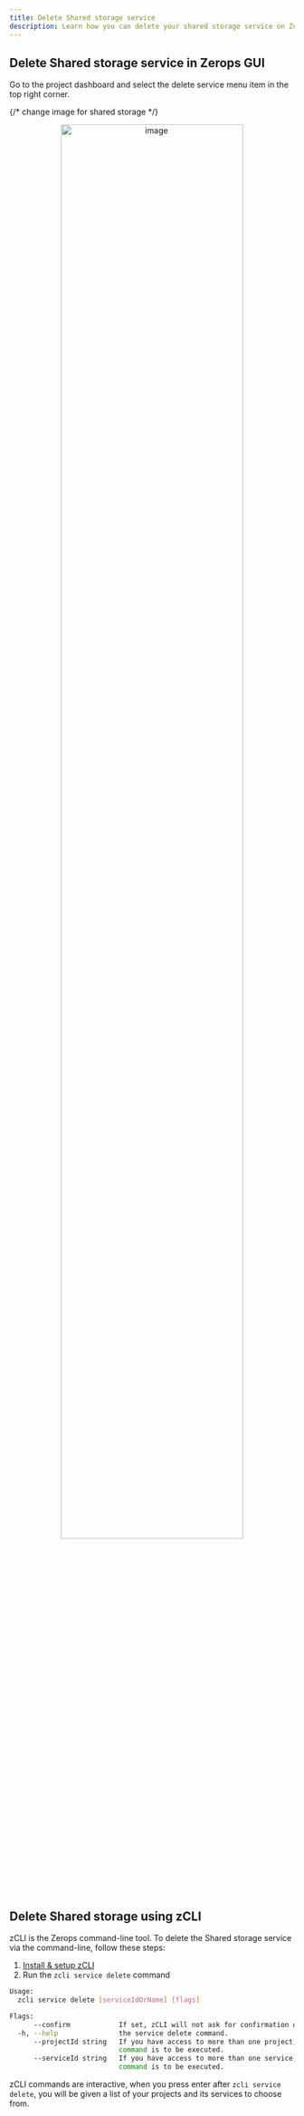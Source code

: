 ```yaml
---
title: Delete Shared storage service
description: Learn how you can delete your shared storage service on Zerops.
---
```


## Delete Shared storage service in Zerops GUI

Go to the project dashboard and select the delete service menu item in the top right corner.

{/* change image for shared storage */}
<p align="center">
  <img
    src="/img/screenshots/delete_object_storage.png"
    alt="image"
    width="80%"
    height="auto"
  />
</p>

## Delete Shared storage using zCLI

zCLI is the Zerops command-line tool. To delete the Shared storage service via the command-line, follow these steps:

1. [Install & setup zCLI](/references/cli)
2. Run the `zcli service delete` command

```sh
Usage:
  zcli service delete [serviceIdOrName] [flags]

Flags:
      --confirm            If set, zCLI will not ask for confirmation of destructive operations.
  -h, --help               the service delete command.
      --projectId string   If you have access to more than one project, you must specify the project ID for which the
                           command is to be executed.
      --serviceId string   If you have access to more than one service, you must specify the service ID for which the
                           command is to be executed.
```

zCLI commands are interactive, when you press enter after `zcli service delete`, you will be given a list of your projects and its services to choose from.
